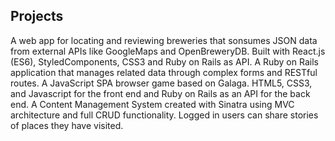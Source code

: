 ## Projects

<ProjectCard title="CraftBrew" link="https://craft-brew.herokuapp.com/" bg="linear-gradient(to right, #D4145A 0%, #FBB03B 100%)">
    A web app for locating and reviewing breweries that sonsumes JSON data from external APIs like GoogleMaps and OpenBreweryDB. Built with React.js (ES6), StyledComponents, CSS3 and Ruby on Rails as API.
</ProjectCard> 

<ProjectCard title="Taskwiz" link="https://taskwiz.herokuapp.com/" bg="linear-gradient(to right, #9e1eed 0%, #35f0e3 100%)">
    A Ruby on Rails application that manages related data through complex forms and RESTful routes.
</ProjectCard> 

<ProjectCard title="Staticshooter" link="https://staticshooter.herokuapp.com/" bg="linear-gradient(to right, #f197fc 0%, #ed1e78 100%)">
    A JavaScript SPA browser game based on Galaga. HTML5, CSS3, and Javascript for the front end and Ruby on Rails as an API for the back end.
</ProjectCard>

<ProjectCard title="TravelTracker" link="https://traveler-stories.herokuapp.com/" bg="linear-gradient(to right, #009244 0%, #fcee21 100%)">
    A Content Management System created with Sinatra using MVC architecture and full CRUD functionality. Logged in users can share stories of places they have visited.
</ProjectCard> 
